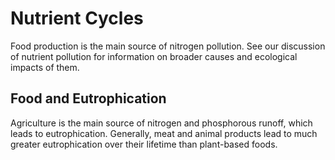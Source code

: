 # Nutrient Cycles

Food production is the main source of nitrogen pollution. See our discussion of nutrient pollution for information on broader causes and ecological impacts of them.

## Food and Eutrophication
Agriculture is the main source of nitrogen and phosphorous runoff, which leads to eutrophication. Generally, meat and animal products lead to much greater eutrophication over their lifetime than plant-based foods.